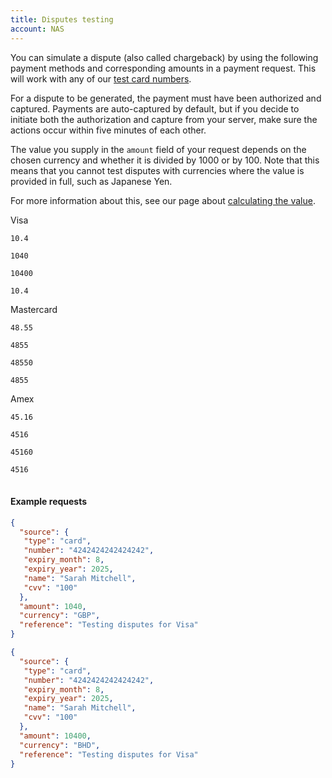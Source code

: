 ```yaml
---
title: Disputes testing
account: NAS
---
```


You can simulate a dispute (also called chargeback) by using the following payment methods and corresponding amounts in a payment request. This will work with any of our [test card numbers](/testing/test-cards).


<TipBox variant="note">

For a dispute to be generated, the payment must have been authorized and captured. Payments are auto-captured by default, but if you decide to initiate both the authorization and capture from your server, make sure the actions occur within five minutes of each other.

</TipBox>

The value you supply in the `amount` field of your request depends on the chosen currency and whether it is divided by 1000 or by 100. Note that this means that you cannot test disputes with currencies where the value is provided in full, such as Japanese Yen.

<TipBox variant="success">

For more information about this, see our page about [calculating the value](/resources/calculating-the-amount).

</TipBox>

<Table>
<TableHead headers={['Payment method', 'Amount in local currency', 'Value to supply for USD (will be divided by 100)', 'Value to supply for BHD (will be divided by 1000)', 'Dispute reason code triggered']} />
<TableBody>
<TableRow>
<TableCell>

Visa

</TableCell>
<TableCell>

`10.4`

</TableCell>
<TableCell>

`1040`

</TableCell>
<TableCell>

`10400`

</TableCell>
<TableCell>

`10.4`

</TableCell>
</TableRow>
<TableRow>
<TableCell>

Mastercard

</TableCell>
<TableCell>

`48.55`

</TableCell>
<TableCell>

`4855`

</TableCell>
<TableCell>

`48550`

</TableCell>
<TableCell>

`4855`

</TableCell>
</TableRow>
<TableRow>
<TableCell>

Amex

</TableCell>
<TableCell>

`45.16`

</TableCell>
<TableCell>

`4516`

</TableCell>
<TableCell>

`45160`

</TableCell>
<TableCell>

`4516`

</TableCell>
</TableRow>
</TableBody>
</Table>

#### Example requests

<tabs>
<tab title="GBP" active>

```json
{
  "source": {
   "type": "card",
   "number": "4242424242424242",
   "expiry_month": 8,
   "expiry_year": 2025,
   "name": "Sarah Mitchell",
   "cvv": "100"
  },
  "amount": 1040,
  "currency": "GBP",
  "reference": "Testing disputes for Visa"
}
```

</tab>
<tab title="BHD">

```json
{
  "source": {
   "type": "card",
   "number": "4242424242424242",
   "expiry_month": 8,
   "expiry_year": 2025,
   "name": "Sarah Mitchell",
   "cvv": "100"
  },
  "amount": 10400,
  "currency": "BHD",
  "reference": "Testing disputes for Visa"
}
```

</tab>
</tabs>




